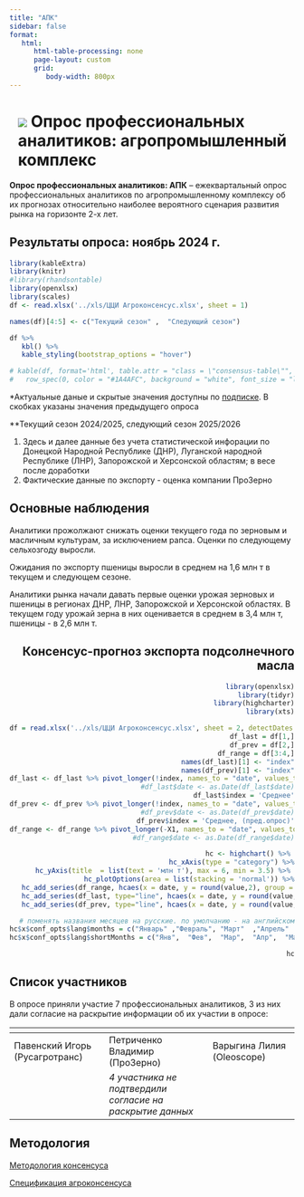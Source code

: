 ```yaml
---
title: "АПК"
sidebar: false
format:
   html:
      html-table-processing: none
      page-layout: custom
      grid:
         body-width: 800px
---
```


# ![](../images/icon-wheat.svg) Опрос профессиональных аналитиков: агропромышленный комплекс {.my-custom-class style="margin-left:3%;"}

::::::::::: grid
::: {.g-col-12 .g-col-sm-12 .g-col-xs-12 .g-col-xl-10 .g-col-md-6 .g-col-lg-6}
**Опрос профессиональных аналитиков: АПК** -- ежеквартальный опрос профессиональных аналитиков по агропромышленному комплексу об их прогнозах относительно наиболее вероятного сценария развития рынка на горизонте 2-х лет.
:::

::: {.g-col-12 .g-col-sm-12 .g-col-xs-12 .g-col-xl-10 .g-col-md-6 .g-col-lg-6}
## Результаты опроса: ноябрь 2024 г.

```r
library(kableExtra)
library(knitr)
#library(rhandsontable)
library(openxlsx)
library(scales)
df <- read.xlsx('../xls/ЦЦИ Агроконсенсус.xlsx', sheet = 1)

names(df)[4:5] <- c("Текущий сезон" ,  "Следующий сезон")

df %>%
   kbl() %>%
   kable_styling(bootstrap_options = "hover")

# kable(df, format='html', table.attr = "class = \"consensus-table\"", digits=1, lable = TRUE) %>%
#   row_spec(0, color = "#1A4AFC", background = "white", font_size = "larger", bold = TRUE, align = "right")
```

\*Актуальные даные и скрытые значения доступны по [подписке](../subscribe.qmd). В скобках указаны значения предыдущего опроса

\*\*Текущий сезон 2024/2025, следующий сезон 2025/2026

1)  Здесь и далее данные без учета статистической инфорации по Донецкой Народной Республике (ДНР), Луганской народной Республике (ЛНР), Запорожской и Херсонской областям; в весе после доработки
2)  Фактические данные по экспорту - оценка компании ПроЗерно
:::

::: {.g-col-12 .g-col-sm-12 .g-col-xs-12 .g-col-xl-5 .g-col-md-6 .g-col-lg-6}
## Основные наблюдения

Аналитики прожолжают снижать оценки текущего года по зерновым и масличным культурам, за исключением рапса. Оценки по следующему сельхозгоду выросли.

Ожидания по экспорту пшеницы выросли в среднем на 1,6 млн т в текущем и следующем сезоне.

Аналитики рынка начали давать первые оценки урожая зерновых и пшеницы в регионах ДНР, ЛНР, Запорожской и Херсонской областях. В текущем году урожай зерна в них оценивается в среднем в 3,4 млн т, пшеницы - в 2,6 млн т.
:::

:::: {.g-col-12 .g-col-sm-12 .g-col-xs-12 .g-col-xl-5 .g-col-md-6 .g-col-lg-6}
::: {style="text-align: right"}
## Консенсус-прогноз экспорта подсолнечного масла

```r
library(openxlsx)
library(tidyr)
library(highcharter)
library(xts)

df = read.xlsx('../xls/ЦЦИ Агроконсенсус.xlsx', sheet = 2, detectDates = FALSE)
df_last = df[1,]
df_prev = df[2,]
df_range = df[3:4,]
names(df_last)[1] <- "index"
names(df_prev)[1] <- "index"
df_last <- df_last %>% pivot_longer(!index, names_to = "date", values_to = 'value')
#df_last$date <- as.Date(df_last$date)
df_last$index = 'Среднее'
df_prev <- df_prev %>% pivot_longer(!index, names_to = "date", values_to = 'value')
#df_prev$date <- as.Date(df_prev$date)
df_prev$index = 'Среднее, (пред.опрос)'
df_range <- df_range %>% pivot_longer(-X1, names_to = "date", values_to = 'value')
#df_range$date <- as.Date(df_range$date)

hc <- highchart() %>% 
   hc_xAxis(type = "category") %>%
   hc_yAxis(title  = list(text = 'млн т'), max = 6, min = 3.5) %>% 
   hc_plotOptions(area = list(stacking = 'normal')) %>%
   hc_add_series(df_range, hcaes(x = date, y = round(value,2), group = X1), type = 'area', color = c('#d1e5ff','#ffffff')) %>%
   hc_add_series(df_last, type="line", hcaes(x = date, y = round(value,2), group=index), color = "#1A4AFC", dataLabels = TRUE) %>%
   hc_add_series(df_prev, type="line", hcaes(x = date, y = round(value,2), group=index), color = "#1A4AFC", dashStyle = "ShortDash")

# поменять названия месяцев на русские. по умолчанию - на английском
hc$x$conf_opts$lang$months = c("Январь"	,"Февраль",	"Март"	,"Апрель"	,"Май",	"Июнь", "Июль",	"Август",	"Сентябрь",	"Октябрь",	"Ноябрь",	"Декабрь")
hc$x$conf_opts$lang$shortMonths = c("Янв", 	"Фев",	"Мар",	"Апр",	"Май",	"Июн",	"Июл",	"Авг",	"Сен",	"Окт",	"Ноя",	"Дек")

hc
```
:::
::::

::: {.g-col-12 .g-col-sm-12 .g-col-xs-12 .g-col-xl-10 .g-col-md-6 .g-col-lg-6}
## Список участников

В опросе приняли участие 7 профессиональных аналитиков, 3 из них дали согласие на раскрытие информации об их участии в опросе:

| <!-- --> | <!-- --> | <!-- --> |
|------------------------|--------------------------|----------------------|
| Павенский Игорь (Русагротранс) | Петриченко Владимир (ПроЗерно) | Варыгина Лилия (Oleoscope) |
|  | *4 участника не подтвердили согласие на раскрытие данных* |  |
:::

:::: {.g-col-12 .g-col-sm-12 .g-col-xs-12 .g-col-xl-4 .g-col-md-6 .g-col-lg-6}
::: {style="text-align: left"}
## Методология

[Методология консенсуса](../methodology/methodology-consensus-pbc.qmd)

[Спецификация агроконсенсуса](../pdf/Agro_Specifications_PBC.pdf)
:::
::::
:::::::::::
